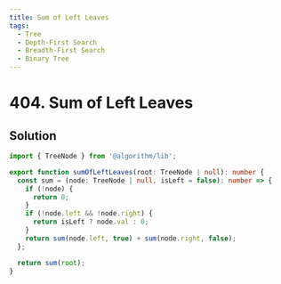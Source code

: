 ```yaml
---
title: Sum of Left Leaves
tags:
  - Tree
  - Depth-First Search
  - Breadth-First Search
  - Binary Tree
---
```


# 404. Sum of Left Leaves

<Badges>
  <LevelBadge level="easy" />
  <TopicBadge name="Tree" slug="tree" />
  <TopicBadge name="Depth-First Search" slug="depth-first-search" />
  <TopicBadge name="Breadth-First Search" slug="breadth-first-search" />
  <TopicBadge name="Binary Tree" slug="binary-tree" />
</Badges>

## Solution

```typescript filename="solution.ts" copy
import { TreeNode } from '@algorithm/lib';

export function sumOfLeftLeaves(root: TreeNode | null): number {
  const sum = (node: TreeNode | null, isLeft = false): number => {
    if (!node) {
      return 0;
    }
    if (!node.left && !node.right) {
      return isLeft ? node.val : 0;
    }
    return sum(node.left, true) + sum(node.right, false);
  };

  return sum(root);
}
```

<ProblemLink
  codingSite="leetcode"
  href="https://leetcode.com/problems/sum-of-left-leaves"
  title="Sum of Left Leaves"
/>
